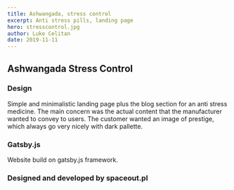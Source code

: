 ---
title: Ashwangada, stress control 
excerpt: Anti stress pills, landing page
hero: stresscontrol.jpg
author: Luke Celitan
date: 2019-11-11
---

## Ashwangada Stress Control
### Design

Simple and minimalistic landing page plus the blog section for an anti stress medicine. The main concern was the actual content that the manufacturer wanted to convey to users.
The customer wanted an image of prestige, which always go very nicely with dark pallette.

### Gatsby.js

Website build on gatsby.js framework.


### Designed and developed by spaceout.pl
